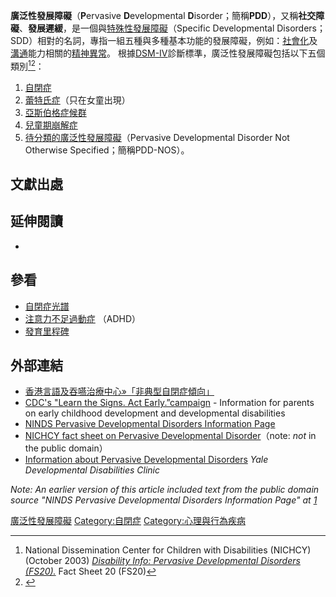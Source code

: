 {{更新|time=2019-02-07T13:50:51+00:00}}
{{medical}}
{{noteTA
|T=zh-hans:广泛性发育障碍; zh-hant:廣泛性發展障礙;
|dt=大陆：广泛性发育障碍；香港台湾：廣泛性發展障礙；
|1=zh-hans:发育;zh-hant:發展;
}}

{{DiseaseDisorder infobox
| Name = 廣泛性發展障礙
| Image = 
| Caption = 
| DiseasesDB = 33524
| ICD10 = {{ICD10|F|84||f|80}}
| ICD9 = {{ICD9|299}}
| ICDO = 
| OMIM = 
| MedlinePlus = 
| eMedicineSubj = ped
| eMedicineTopic = 1780
| MeshID = D002659
}}

'''廣泛性發展障礙'''（'''P'''ervasive '''D'''evelopmental '''D'''isorder；簡稱'''PDD'''），又稱'''社交障礙'''、'''發展遲緩'''，是一個與[[特殊性发育障碍|特殊性發展障礙]]（Specific Developmental Disorders；SDD）相對的名詞，專指一組五種與多種基本功能的發展障礙，例如：[[社會化|社會化]]及[[溝通|溝通]]能力相關的[[精神疾病|精神異常]]。
根據[[DSM-IV|DSM-IV]]診斷標準，廣泛性發展障礙包括以下五個類別<ref name="NICHCY">National Dissemination Center for Children with Disabilities (NICHCY) (October 2003) ''[http://www.nichcy.org/pubs/factshe/fs20txt.htm Disability Info: Pervasive Developmental Disorders (FS20).] {{webarchive|url=https://web.archive.org/web/20080309164405/http://www.nichcy.org/pubs/factshe/fs20txt.htm |date=2008-03-09 }}'' Fact Sheet 20 (FS20)</ref><ref name=Ilan>{{cite web|url=http://serc.ilc.edu.tw/site/ajob/file/%E5%AE%9C%E8%98%AD%E7%B8%A3%E7%89%B9%E6%95%99%E8%B3%87%E6%BA%90%E4%B8%AD%E5%BF%83/58/2008415636-02.ppt|title=兒童及青少年期罕見精神疾病|author=陸志朋|accessdate=2008-09-04}}{{dead link|date=2018年2月 |bot=InternetArchiveBot |fix-attempted=yes }}</ref>：
# [[自閉症|自閉症]]
# [[蕾特氏症|蕾特氏症]]（只在女童出現）
# [[亞斯伯格症候群|亞斯伯格症候群]]
#[[兒童期崩解症|兒童期崩解症]]
# [[待分類的廣泛性發展障礙|待分類的廣泛性發展障礙]]（Pervasive Developmental Disorder Not Otherwise Specified；簡稱PDD-NOS）。

== 文獻出處 ==
{{reflist}}

== 延伸閱讀 ==
* {{cite book |title= Autism and pervasive developmental disorders |edition = 2nd ed |author= Volkmar FR (ed) |publisher= Cambridge University Press |year=2007 |isbn=0521549574}}

== 參看 ==
* [[自閉症光譜|自閉症光譜]]
* [[注意力不足過動症|注意力不足過動症]] （ADHD）
* [[發育里程碑|發育里程碑]]
== 外部連結 ==
* [http://hkssc.com.hk/134 香港言語及吞嚥治療中心»「非典型自閉症傾向」] {{Wayback|url=http://hkssc.com.hk/134 |date=20131014010836 }}
*[https://web.archive.org/web/20070112231306/http://www.cdc.gov/ncbddd/autism/actearly/autism.html CDC's "Learn the Signs. Act Early.”campaign] - Information for parents on early childhood development and developmental disabilities
* [http://www.ninds.nih.gov/health_and_medical/disorders/pdd.htm NINDS Pervasive Developmental Disorders Information Page] {{Wayback|url=http://www.ninds.nih.gov/health_and_medical/disorders/pdd.htm |date=20080517005019 }}
* [https://web.archive.org/web/20080309164405/http://www.nichcy.org/pubs/factshe/fs20txt.htm NICHCY fact sheet on Pervasive Developmental Disorder]（note: ''not'' in the public domain）
* [http://info.med.yale.edu/chldstdy/autism/pddinfo.html Information about Pervasive Developmental Disorders] {{Wayback|url=http://info.med.yale.edu/chldstdy/autism/pddinfo.html |date=20080517052146 }} ''Yale Developmental Disabilities Clinic''

''Note: An earlier version of this article included text from the public domain source "NINDS Pervasive Developmental Disorders Information Page" at [http://www.ninds.nih.gov/health_and_medical/disorders/pdd.htm] {{Wayback|url=http://www.ninds.nih.gov/health_and_medical/disorders/pdd.htm |date=20080517005019 }}''

{{Pervasive_developmental_disorders}}
{{ICD-10-F}}
{{portal bar|醫學|神經科學|心理學|身心障礙|社會|歷史|哲學|生物}}
{{Authority control}}

[[Category:廣泛性發展障礙|]]
[[Category:自閉症|Category:自閉症]]
[[Category:心理與行為疾病|Category:心理與行為疾病]]
